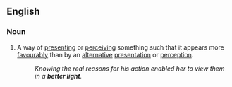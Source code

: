 ==English==

===Noun===
{{en-noun|-}}

# {{context|figuratively}} A way of [[presenting]] or [[perceiving]] something such that it appears more [[favourably]] than by an [[alternative]] [[presentation]] or [[perception]].
#: ''Knowing the real reasons for his action enabled her to view them in a '''better light'''.''